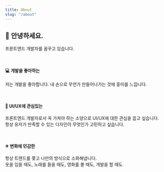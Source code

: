 ```yaml
---
title: About
slug: "/about"
---
```



## 👋 안녕하세요.

프론트엔드 개발자를 꿈꾸고 있습니다.

<br />

#### 💻 개발을 좋아하는

저는 개발을 좋아합니다. 내 손으로 무언가 만들어나가는 것에 흥미를 느낍니다.

<br />

#### 👀 UI/UX에 관심있는

프론트엔드 개발자로서 꼭 가져야 하는 소양으로 UI/UX에 대한 관심을 꼽고 싶습니다.  
항상 유저가 만족할 수 있는 디자인이 무엇인가 고민하고 싶습니다.

<br />

#### ✈ 변화에 민감한

항상 트렌드를 쫓고 나만의 방식으로 소화해냅니다.  
옷을 입을 때도, 노래를 들을 때도, 영화를 볼 때도, 개발을 할 때도.

<br />

<AboutPage />
